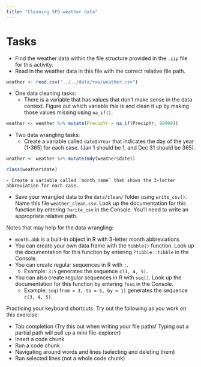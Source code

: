 ```yaml
---
title: "Cleaning SFO weather data"
---
```


# Tasks

- Find the weather data within the file structure provided in the `.zip` file for this activity.
- Read in the weather data in this file with the correct relative file path.

```r
weather <- read.csv("../../data/raw/weather.csv")
```


- One data cleaning tasks:
    - There is a variable that has values that don't make sense in the data context. Figure out which variable this is and clean it up by making those values missing using `na_if()`.
    
```r
weather <- weather %>% mutate(PrecipYr = na_if(PrecipYr, 99999))
```
    
    
- Two data wrangling tasks:
    - Create a variable called `dateInYear` that indicates the day of the year (1-365) for each case. (Jan 1 should be 1, and Dec 31 should be 365).
    
```r
weather <- weather %>% mutate(mdy(weather$date))
```

```r
class(weather$date)
```


    - Create a variable called `month_name` that shows the 3-letter abbreviation for each case.
- Save your wrangled data to the `data/clean/` folder using `write_csv()`. Name this file `weather_clean.csv`. Look up the documentation for this function by entering `?write_csv` in the Console. You'll need to write an appropriate relative path.



Notes that may help for the data wrangling:

- `month.abb` is a built-in object in R with 3-letter month abbreviations
- You can create your own data frame with the `tibble()` function. Look up the documentation for this function by entering `?tibble::tibble` in the Console.
- You can create regular sequences in R with `:`.
    - Example: `3:5` generates the sequence `c(3, 4, 5)`.
- You can also create regular sequences in R with `seq()`. Look up the documentation for this function by entering `?seq` in the Console.
    - Example: `seq(from = 3, to = 5, by = 1)` generates the sequence `c(3, 4, 5)`.



Practicing your keyboard shortcuts. Try out the following as you work on this exercise:

- Tab completion (Try this out when writing your file paths! Typing out a partial path will pull up a mini file-explorer)
- Insert a code chunk
- Run a code chunk
- Navigating around words and lines (selecting and deleting them)
- Run selected lines (not a whole code chunk)
